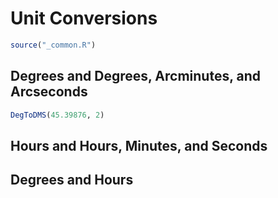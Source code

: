 # Unit Conversions

```r
source("_common.R")
```

## Degrees and Degrees, Arcminutes, and Arcseconds

```r
DegToDMS(45.39876, 2)
```

## Hours and Hours, Minutes, and Seconds


## Degrees and Hours

